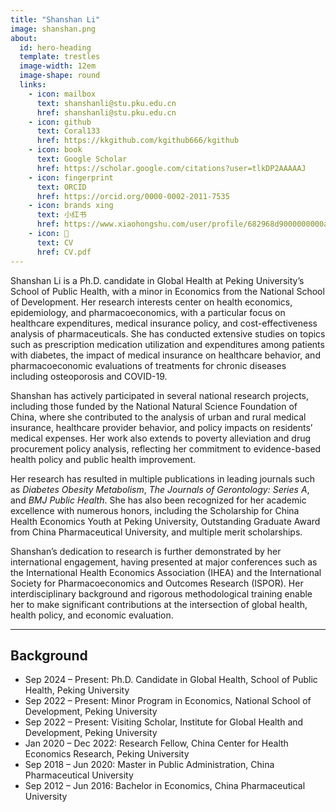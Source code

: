 ```yaml
---
title: "Shanshan Li"
image: shanshan.png
about:
  id: hero-heading
  template: trestles
  image-width: 12em
  image-shape: round
  links:
    - icon: mailbox
      text: shanshanli@stu.pku.edu.cn
      href: shanshanli@stu.pku.edu.cn
    - icon: github
      text: Coral133
      href: https://kkgithub.com/kgithub666/kgithub
    - icon: book
      text: Google Scholar
      href: https://scholar.google.com/citations?user=tlkDP2AAAAAJ
    - icon: fingerprint
      text: ORCID
      href: https://orcid.org/0000-0002-2011-7535
    - icon: brands xing
      text: 小红书
      href: https://www.xiaohongshu.com/user/profile/682968d9000000000a03da1a
    - icon: 📝
      text: CV
      href: CV.pdf  
---
```


::: {#hero-heading}

Shanshan Li is a Ph.D. candidate in Global Health at Peking University’s School of Public Health, with a minor in Economics from the National School of Development. Her research interests center on health economics, epidemiology, and pharmacoeconomics, with a particular focus on healthcare expenditures, medical insurance policy, and cost-effectiveness analysis of pharmaceuticals. She has conducted extensive studies on topics such as prescription medication utilization and expenditures among patients with diabetes, the impact of medical insurance on healthcare behavior, and pharmacoeconomic evaluations of treatments for chronic diseases including osteoporosis and COVID-19.

Shanshan has actively participated in several national research projects, including those funded by the National Natural Science Foundation of China, where she contributed to the analysis of urban and rural medical insurance, healthcare provider behavior, and policy impacts on residents' medical expenses. Her work also extends to poverty alleviation and drug procurement policy analysis, reflecting her commitment to evidence-based health policy and public health improvement.

Her research has resulted in multiple publications in leading journals such as *Diabetes Obesity Metabolism*, *The Journals of Gerontology: Series A*, and *BMJ Public Health*. She has also been recognized for her academic excellence with numerous honors, including the Scholarship for China Health Economics Youth at Peking University, Outstanding Graduate Award from China Pharmaceutical University, and multiple merit scholarships.

Shanshan’s dedication to research is further demonstrated by her international engagement, having presented at major conferences such as the International Health Economics Association (IHEA) and the International Society for Pharmacoeconomics and Outcomes Research (ISPOR). Her interdisciplinary background and rigorous methodological training enable her to make significant contributions at the intersection of global health, health policy, and economic evaluation.

---


## Background

* Sep 2024 – Present: Ph.D. Candidate in Global Health, School of Public Health, Peking University
* Sep 2022 – Present: Minor Program in Economics, National School of Development, Peking University
* Sep 2022 – Present: Visiting Scholar, Institute for Global Health and Development, Peking University
* Jan 2020 – Dec 2022: Research Fellow, China Center for Health Economics Research, Peking University
* Sep 2018 – Jun 2020: Master in Public Administration, China Pharmaceutical University
* Sep 2012 – Jun 2016: Bachelor in Economics, China Pharmaceutical University

:::

